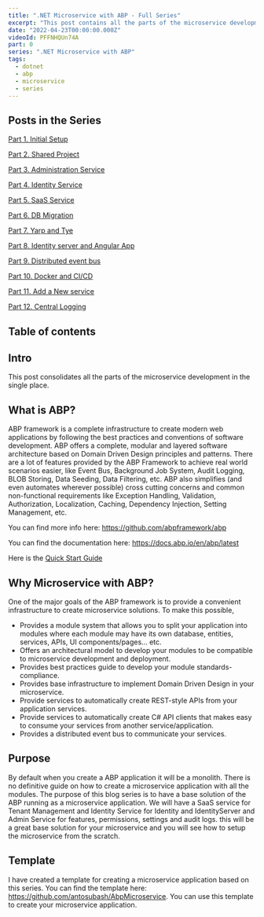 ```yaml
---
title: ".NET Microservice with ABP - Full Series"
excerpt: "This post contains all the parts of the microservice development with ABP"
date: "2022-04-23T00:00:00.000Z"
videoId: PFFNHQUn74A
part: 0
series: ".NET Microservice with ABP"
tags:
  - dotnet
  - abp
  - microservice
  - series
---
```


## Posts in the Series

[Part 1. Initial Setup](/posts/netcore-microservice-with-abp-init-part-1)

[Part 2. Shared Project](/posts/netcore-microservice-with-abp-shared-project-part-2)

[Part 3. Administration Service](/posts/netcore-microservice-with-abp-administration-services-part-3)

[Part 4. Identity Service](/posts/netcore-microservice-with-abp-identity-services-part-4)

[Part 5. SaaS Service](/posts/netcore-microservice-with-abp-saas-services-part-5)

[Part 6. DB Migration](/posts/netcore-microservice-with-abp-db-migration-part-6)

[Part 7. Yarp and Tye](/posts/netcore-microservice-with-abp-yarp-and-tye-part-7)

[Part 8. Identity server and Angular App](/posts/netcore-microservice-with-abp-identity-server-and-angular-part-8)

[Part 9. Distributed event bus](/posts/netcore-microservice-with-abp-distributed-event-bus-part-9)

[Part 10. Docker and CI/CD](/posts/netcore-microservice-with-abp-docker-and-ci-cd-part-10)

[Part 11. Add a New service](/posts/netcore-microservice-with-abp-add-new-service-part-11)

[Part 12. Central Logging](/posts/netcore-microservice-with-abp-add-central-logging-part-12)

## Table of contents

## Intro

This post consolidates all the parts of the microservice development in the single place.

## What is ABP?

ABP framework is a complete infrastructure to create modern web applications by following the best practices and conventions of software development. ABP offers a complete, modular and layered software architecture based on Domain Driven Design principles and patterns. There are a lot of features provided by the ABP Framework to achieve real world scenarios easier, like Event Bus, Background Job System, Audit Logging, BLOB Storing, Data Seeding, Data Filtering, etc. ABP also simplifies (and even automates wherever possible) cross cutting concerns and common non-functional requirements like Exception Handling, Validation, Authorization, Localization, Caching, Dependency Injection, Setting Management, etc.

You can find more info here: https://github.com/abpframework/abp

You can find the documentation here: https://docs.abp.io/en/abp/latest

Here is the [Quick Start Guide](https://docs.abp.io/en/abp/latest/Tutorials/Todo/Index?UI=MVC&DB=EF)

## Why Microservice with ABP?

One of the major goals of the ABP framework is to provide a convenient infrastructure to create microservice solutions. To make this possible,

- Provides a module system that allows you to split your application into modules where each module may have its own database, entities, services, APIs, UI components/pages... etc.
- Offers an architectural model to develop your modules to be compatible to microservice development and deployment.
- Provides best practices guide to develop your module standards-compliance.
- Provides base infrastructure to implement Domain Driven Design in your microservice.
- Provide services to automatically create REST-style APIs from your application services.
- Provide services to automatically create C# API clients that makes easy to consume your services from another service/application.
- Provides a distributed event bus to communicate your services.

## Purpose

By default when you create a ABP application it will be a monolith. There is no definitive guide on how to create a microservice application with all the modules. The purpose of this blog series is to have a base solution of the ABP running as a microservice application. We will have a SaaS service for Tenant Management and Identity Service for Identity and IdentityServer and Admin Service for features, permissions, settings and audit logs. this will be a great base solution for your microservice and you will see how to setup the microservice from the scratch.

## Template

I have created a template for creating a microservice application based on this series. You can find the template here: https://github.com/antosubash/AbpMicroservice. You can use this template to create your microservice application.


